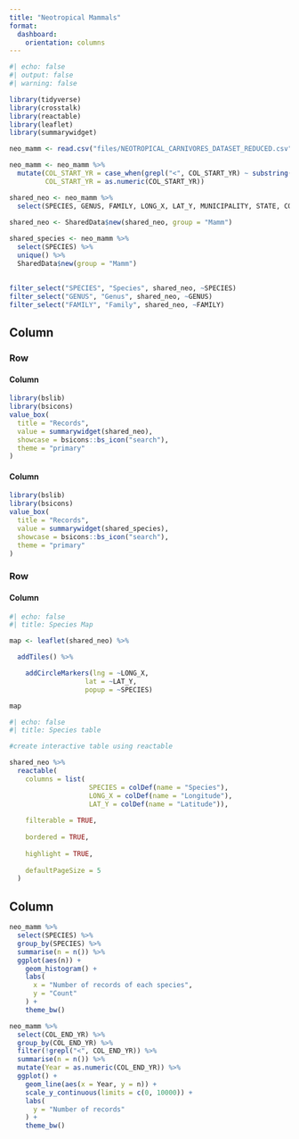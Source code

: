```yaml
---
title: "Neotropical Mammals"
format: 
  dashboard:
    orientation: columns
---
```


```r
#| echo: false
#| output: false
#| warning: false

library(tidyverse)
library(crosstalk)
library(reactable)
library(leaflet)
library(summarywidget)
```

```r
neo_mamm <- read.csv("files/NEOTROPICAL_CARNIVORES_DATASET_REDUCED.csv")

neo_mamm <- neo_mamm %>%
  mutate(COL_START_YR = case_when(grepl("<", COL_START_YR) ~ substring(neo_mamm$COL_START_YR, 2, 5)),
         COL_START_YR = as.numeric(COL_START_YR))


```

```r
shared_neo <- neo_mamm %>%
  select(SPECIES, GENUS, FAMILY, LONG_X, LAT_Y, MUNICIPALITY, STATE, COUNTRY, PRECISION_m, METHOD, COL_START_YR)
  
shared_neo <- SharedData$new(shared_neo, group = "Mamm")

shared_species <- neo_mamm %>%
  select(SPECIES) %>%
  unique() %>%
  SharedData$new(group = "Mamm")
```

## {.sidebar}
```r
filter_select("SPECIES", "Species", shared_neo, ~SPECIES)
filter_select("GENUS", "Genus", shared_neo, ~GENUS)
filter_select("FAMILY", "Family", shared_neo, ~FAMILY)

```   


## Column{.fill}


### Row {height=20%}

#### Column
```r

library(bslib)
library(bsicons)
value_box(
  title = "Records",
  value = summarywidget(shared_neo),
  showcase = bsicons::bs_icon("search"),
  theme = "primary"
)
```

#### Column
```r

library(bslib)
library(bsicons)
value_box(
  title = "Records",
  value = summarywidget(shared_species),
  showcase = bsicons::bs_icon("search"),
  theme = "primary"
)
```



### Row {height=80%}

#### Column {.tabset}

```r
#| echo: false
#| title: Species Map

map <- leaflet(shared_neo) %>%

  addTiles() %>%

    addCircleMarkers(lng = ~LONG_X,
                   lat = ~LAT_Y,
                   popup = ~SPECIES)

map
```

```r
#| echo: false
#| title: Species table

#create interactive table using reactable

shared_neo %>%
  reactable(
    columns = list(
                    SPECIES = colDef(name = "Species"),
                    LONG_X = colDef(name = "Longitude"),
                    LAT_Y = colDef(name = "Latitude")),
    
    filterable = TRUE,
    
    bordered = TRUE,
    
    highlight = TRUE,
    
    defaultPageSize = 5
  )
```

## Column {.fill}

``` r

neo_mamm %>%
  select(SPECIES) %>%
  group_by(SPECIES) %>%
  summarise(n = n()) %>%
  ggplot(aes(n)) +
    geom_histogram() +
    labs(
      x = "Number of records of each species",
      y = "Count"
    ) +
    theme_bw()

```

``` r
neo_mamm %>%
  select(COL_END_YR) %>%
  group_by(COL_END_YR) %>%
  filter(!grepl("<", COL_END_YR)) %>%
  summarise(n = n()) %>%
  mutate(Year = as.numeric(COL_END_YR)) %>%
  ggplot() +
    geom_line(aes(x = Year, y = n)) +
    scale_y_continuous(limits = c(0, 10000)) +
    labs(
      y = "Number of records"
    ) +
    theme_bw()
  



```
